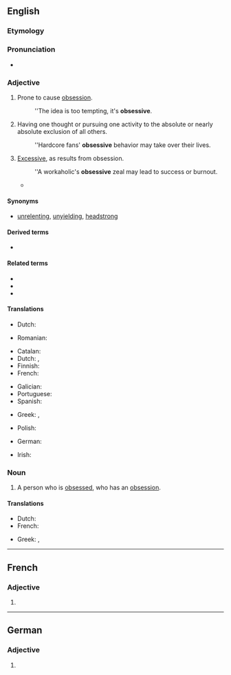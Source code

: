 ==English==

===Etymology===
{{suffix|obsess|ive|lang=en}}

===Pronunciation===
* {{IPA|/əbˈsɛsɪv/|lang=en}}

===Adjective===
{{en-adj}}

# Prone to cause [[obsession]].
#: ''The idea is too tempting, it's '''obsessive'''.
# Having one thought or pursuing one activity to the absolute or nearly absolute exclusion of all others.
#: ''Hardcore fans' '''obsessive''' behavior may take over their lives.
# [[excessive|Excessive]], as results from obsession.
#: ''A workaholic's '''obsessive''' zeal may lead to success or burnout.
#* {{quote-journal|author=Oliver Brown|title=Oscar Pistorius jailed for five years – sport afforded no protection against his tragic fallibilities: Bladerunner's punishment for killing Reeva Steenkamp is but a frippery when set against the burden that her bereft parents, June and Barry, must carry &#91;print version: No room for sentimentality in this tragedy, 13 September 2014, p.&nbsp;S22&#93;|url=http://www.telegraph.co.uk/news/worldnews/oscar-pistorius/11089621/Oscar-Pistorius-jailed-for-five-years-sport-afforded-no-protection-against-his-tragic-fallibilities.html|work={{w|The Daily Telegraph}} (Sport)|date=21 October 2014|passage=Yes, there were instances of grandstanding and '''obsessive''' behaviour, but many were concealed at the time to help protect an aggressively peddled narrative of [[w:Oscar Pistorius|[Oscar] Pistorius]] the paragon, the emblem, the trailblazer.}}

====Synonyms====
* {{sense|having one thought or pursuing one activity}} [[unrelenting]], [[unyielding]], [[headstrong]]

====Derived terms====
* {{l|en|obsessively}}

====Related terms====
* {{l|en|obsess}}
* {{l|en|obsession}}
* {{l|en|obsessional}}

====Translations====
{{trans-top|prone to cause obsession}}
* Dutch: {{t+|nl|obsederend}}
{{trans-mid}}
* Romanian: {{t+|ro|obsedant}}
{{trans-bottom}}

{{trans-top|having one thought or pursuing one activity to the absolute or nearly absolute exclusion of all others}}
* Catalan: {{t|ca|obsessiu}}
* Dutch: {{t+|nl|obsessief}}, {{t+|nl|dwangmatig}}
* Finnish: {{t+|fi|pakkomielteinen}}
* French: {{t+|fr|obsessif}}
{{trans-mid}}
* Galician: {{t|gl|obsesivo|m}}
* Portuguese: {{t+|pt|obsessivo}}
* Spanish: {{t+|es|obsesivo}}
{{trans-bottom}}

{{trans-top|excessive}}
* Greek: {{t+|el|ιδεοληπτικός}}, {{t+|el|ψυχαναγκαστικός}}
{{trans-mid}}
* Polish: {{t+|pl|obsesyjny}}
{{trans-bottom}}

{{checktrans-top}}
* German: {{t+check|de|besessen}}
{{trans-mid}}
* Irish: {{t-check|ga|dúghafach}}
{{trans-bottom}}

===Noun===
{{en-noun}}

# A person who is [[obsess]]ed, who has an [[obsession]].

====Translations====
{{trans-top|person who is obsessed}}
* Dutch: {{t|nl|geobsedeerde|m}}
* French: {{t+|fr|obsédé|m}}
{{trans-mid}}
* Greek: {{t+|el|ιδεοληπτικός}}, {{t+|el|ψυχαναγκαστικός}}
{{trans-bottom}}

----

==French==

===Adjective===
{{head|fr|adjective form}}

# {{inflection of|obsessif||f|s|lang=fr}}

----

==German==

===Adjective===
{{head|de|adjective form}}

# {{inflected form of|obsessiv|lang=de}}